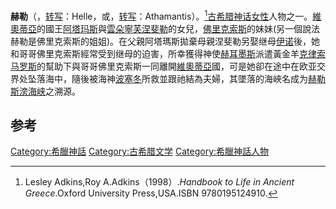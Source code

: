 {{Infobox deity
|type=Greek
|image=Phrixos und Helle.jpg
|caption=法瑞克斯与赫勒
|abode=維奧蒂亞[[阿塔玛提亚|阿塔玛提亚]]→[[科爾基斯|科爾基斯]]
|consort=[[波塞冬|波塞冬]]
|siblings=[[佛里克索斯|佛里克索斯]]、[[Learches|Learches]]、[[Melicertes|Melicertes]]、[[Schoeneus|Schoeneus]]、[[Leucon|Leucon]]、[[Ptous|Ptous]]
|offspring=[[Almops|Almops]]、[[Paeon_(son_of_Poseidon)|Paeon]]
|mother=[[涅斐勒|涅斐勒]]|father=[[阿塔玛斯|阿塔玛斯]]}}

'''赫勒'''（{{lang-el|Ἕλλη}}，[[罗马化|转写]]：Helle，或{{lang-el|Ἀθαμαντίς}}，[[罗马化|转写]]：Athamantis）。<ref>Lesley Adkins,Roy A.Adkins（1998）.''Handbook to Life in Ancient Greece''.Oxford University Press,USA.ISBN 9780195124910.</ref>[[古希腊神话|古希腊神话]][[女性|女性]]人物之一。[[維奧蒂亞州|維奧蒂亞]]的國王[[阿塔玛斯|阿塔玛斯]]與[[雲|雲朵]][[寧芙|寧芙]][[涅斐勒|涅斐勒]]的女兒，[[佛里克索斯|佛里克索斯]]的妹妹(另一個說法赫勒是佛里克索斯的姐姐)。在父親阿塔瑪斯拋棄母親涅斐勒另娶继母[[伊诺|伊诺]]後，她和哥哥佛里克索斯經常受到继母的迫害，所幸獲得神使[[赫耳墨斯|赫耳墨斯]]派遣黃金羊[[克律索马罗斯|克律索马罗斯]]的幫助下與哥哥佛里克索斯一同離開[[維奧蒂亞州|維奧蒂亞]]國，可是她卻在途中在欧亚交界处坠落海中，隨後被海神[[波塞冬|波塞冬]]所救並跟祂結為夫婦，其墜落的海峽名成为[[赫勒斯滂海峡|赫勒斯滂海峡]]之溯源。

== 参考 ==
{{reflist}}

[[Category:希臘神話|Category:希臘神話]]
[[Category:古希腊文学|Category:古希腊文学]]
[[Category:希臘神話人物|Category:希臘神話人物]]
{{stub}}
